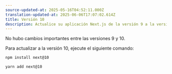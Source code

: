 ```yaml
---
source-updated-at: 2025-05-16T04:52:11.000Z
translation-updated-at: 2025-06-06T17:07:02.614Z
title: Versión 10
description: Actualice su aplicación Next.js de la versión 9 a la versión 10.
---
```


No hubo cambios importantes entre las versiones 9 y 10.

Para actualizar a la versión 10, ejecute el siguiente comando:

```bash filename="Terminal"
npm install next@10

yarn add next@10
```
